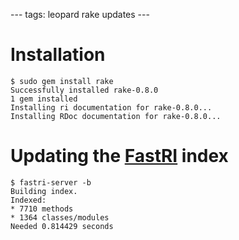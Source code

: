 ---
tags: leopard rake updates
---
= Installation =
<pre>$ sudo gem install rake
Successfully installed rake-0.8.0
1 gem installed
Installing ri documentation for rake-0.8.0...
Installing RDoc documentation for rake-0.8.0...</pre>

= Updating the [[FastRI]] index =

<pre>$ fastri-server -b
Building index.
Indexed:
* 7710 methods
* 1364 classes/modules
Needed 0.814429 seconds</pre>
